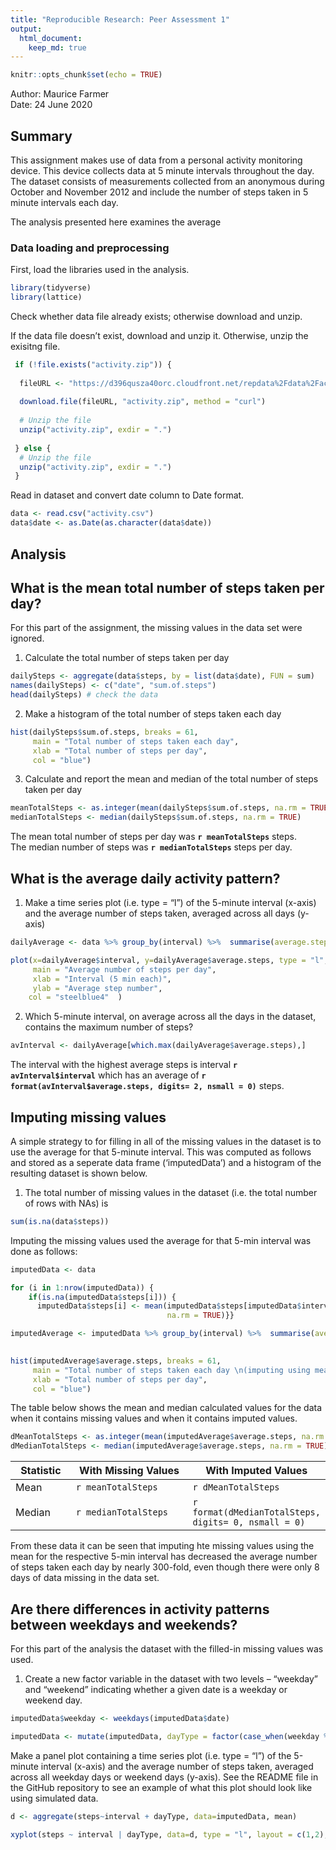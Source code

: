 ```yaml
---
title: "Reproducible Research: Peer Assessment 1"
output: 
  html_document: 
    keep_md: true
---
```


```r
knitr::opts_chunk$set(echo = TRUE)
```

Author: Maurice Farmer  
Date: 24 June 2020


## Summary  
This assignment makes use of data from a personal activity monitoring device. This device collects data at 5 minute intervals throughout the day. The dataset consists of measurements collected from an anonymous during October and November 2012 and include the number of steps taken in 5 minute intervals each day.  

The analysis presented here examines the average

### Data loading and preprocessing  
First, load the libraries used in the analysis.  

```r
library(tidyverse)
library(lattice)
```


Check whether data file already exists; otherwise download and unzip. 

If the data file doesn't exist, download and unzip it. Otherwise, unzip the exisitng file.   

```r
 if (!file.exists("activity.zip")) {
  
  fileURL <- "https://d396qusza40orc.cloudfront.net/repdata%2Fdata%2Factivity.zip"
  
  download.file(fileURL, "activity.zip", method = "curl")
  
  # Unzip the file
  unzip("activity.zip", exdir = ".")
  
 } else {
  # Unzip the file
  unzip("activity.zip", exdir = ".")
 }

```

Read in dataset and convert date column to Date format.  
```r
data <- read.csv("activity.csv")
data$date <- as.Date(as.character(data$date))
```

## Analysis

## What is the mean total number of steps taken per day?

For this part of the assignment, the missing values in the data set were ignored.  

1. Calculate the total number of steps taken per day  
```r
dailySteps <- aggregate(data$steps, by = list(data$date), FUN = sum)
names(dailySteps) <- c("date", "sum.of.steps")
head(dailySteps) # check the data
```

2. Make a histogram of the total number of steps taken each day  

```r

hist(dailySteps$sum.of.steps, breaks = 61, 
     main = "Total number of steps taken each day", 
     xlab = "Total number of steps per day",
     col = "blue")

```

3. Calculate and report the mean and median of the total number of steps taken per day
```r

meanTotalSteps <- as.integer(mean(dailySteps$sum.of.steps, na.rm = TRUE))
medianTotalSteps <- median(dailySteps$sum.of.steps, na.rm = TRUE)
```

The mean total number of steps per day was **`r meanTotalSteps`** steps.   
The median number of steps was **`r medianTotalSteps`** steps per day.

## What is the average daily activity pattern?

1. Make a time series plot (i.e. type = "l") of the 5-minute interval (x-axis) and the average number of steps taken, averaged across all days (y-axis)

```r

dailyAverage <- data %>% group_by(interval) %>%  summarise(average.steps = mean(steps, na.rm = TRUE))

plot(x=dailyAverage$interval, y=dailyAverage$average.steps, type = "l", 
     main = "Average number of steps per day", 
     xlab = "Interval (5 min each)", 
     ylab = "Average step number",
    col = "steelblue4"  )


```

2. Which 5-minute interval, on average across all the days in the dataset, contains the maximum number of steps?

```r

avInterval <- dailyAverage[which.max(dailyAverage$average.steps),]

```

The interval with the highest average steps is interval **`r avInterval$interval`** which has an average of **`r format(avInterval$average.steps, digits= 2, nsmall = 0)`** steps.

## Imputing missing values

A simple strategy to for filling in all of the missing values in the dataset is to use the average for that 5-minute interval. This was computed as follows and stored as a seperate data frame ('imputedData') and a histogram of the resulting dataset is shown below.

1. The total number of missing values in the dataset (i.e. the total number of rows with NAs) is 
```r

sum(is.na(data$steps))
```

Imputing the missing values used the average for that 5-min interval was done as follows:  

```r
imputedData <- data

for (i in 1:nrow(imputedData)) {
    if(is.na(imputedData$steps[i])) {
      imputedData$steps[i] <- mean(imputedData$steps[imputedData$interval==imputedData$interval[i]], 
                                   na.rm = TRUE)}}

imputedAverage <- imputedData %>% group_by(interval) %>%  summarise(average.steps = mean(steps, 
                                                                                         na.rm = TRUE))

hist(imputedAverage$average.steps, breaks = 61, 
     main = "Total number of steps taken each day \n(imputing using mean)", 
     xlab = "Total number of steps per day",
     col = "blue")
```

The table below shows the mean and median calculated values for the data when it contains missing values and when it contains imputed values.    

```r


dMeanTotalSteps <- as.integer(mean(imputedAverage$average.steps, na.rm = TRUE))
dMedianTotalSteps <- median(imputedAverage$average.steps, na.rm = TRUE)
```


| Statistic | With Missing Values | With Imputed Values |
|-----------|---------------------|---------------------|
| Mean      | `r meanTotalSteps` |   `r dMeanTotalSteps`|
| Median    | `r medianTotalSteps`| `r format(dMedianTotalSteps, digits= 0, nsmall = 0)` |

From these data it can be seen that imputing hte missing values using the mean for the respective 5-min interval has decreased the average number of steps taken each day by nearly 300-fold, even though there were only 8 days of data missing in the data set.   

## Are there differences in activity patterns between weekdays and weekends?

For this part of the analysis the dataset with the filled-in missing values was used.

1. Create a new factor variable in the dataset with two levels – “weekday” and “weekend” indicating whether a given date is a weekday or weekend day.

```r

imputedData$weekday <- weekdays(imputedData$date)

imputedData <- mutate(imputedData, dayType = factor(case_when(weekday %in% c("Monday", "Tuesday", "Wednesday", "Thursday", "Friday") ~ "weekday", weekday %in% c("Saturday", "Sunday") ~ "weekend", TRUE ~ NA_character_)))

```
Make a panel plot containing a time series plot (i.e. type = "l") of the 5-minute interval (x-axis) and the average number of steps taken, averaged across all weekday days or weekend days (y-axis). See the README file in the GitHub repository to see an example of what this plot should look like using simulated data.
```r

d <- aggregate(steps~interval + dayType, data=imputedData, mean)

xyplot(steps ~ interval | dayType, data=d, type = "l", layout = c(1,2), xlab="Interval", ylab="Number of steps")

```
